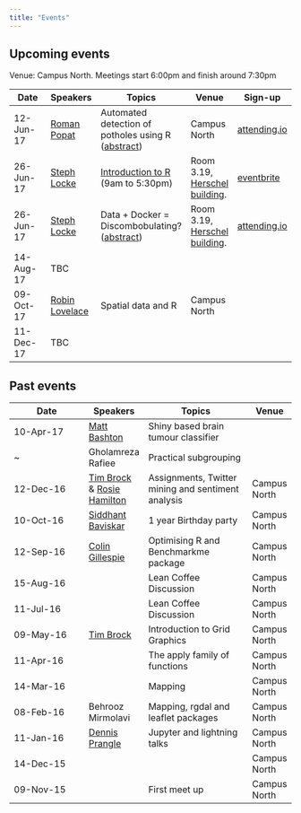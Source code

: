 ```yaml
---
title: "Events"
---
```


## Upcoming events

Venue: Campus North. Meetings start 6:00pm and finish around 7:30pm

Date        | Speakers | Topics          | Venue | Sign-up
----------- | -------- | --------------- |-------|--------
12-Jun-17   | [Roman Popat](https://twitter.com/rmnppt) | Automated detection of potholes using R ([abstract](abstracts.html))| Campus North | [attending.io](https://attending.io/events/r-north-june-12-2017)
26-Jun-17   | [Steph Locke](https://twitter.com/SteffLocke) | [Introduction to R](https://www.eventbrite.co.uk/e/intro-to-r-hosted-by-newcastle-r-sql-groups-tickets-33708964420) (9am to 5:30pm) |Room 3.19, [Herschel building](https://t.co/ijyHaakhK9). | [eventbrite](https://www.eventbrite.co.uk/e/introduction-to-r-hosted-by-newcastle-r-sql-groups-tickets-33708964420)
26-Jun-17   | [Steph Locke](https://twitter.com/SteffLocke) | Data + Docker = Discombobulating? ([abstract](abstracts.html))| Room 3.19, [Herschel building](https://t.co/ijyHaakhK9). | [attending.io](https://attending.io/events/r-north-june-26-2017)
14-Aug-17   | TBC      | | |
09-Oct-17   | [Robin Lovelace](https://www.its.leeds.ac.uk/people/r.lovelace) | Spatial data and R | Campus North  |
11-Dec-17   | TBC      |  | |

## Past events

Date        | Speakers | Topics          | Venue
----------- | -------- | --------------- | -----
10-Apr-17   | [Matt Bashton](https://twitter.com/MattBashton)      | Shiny based brain tumour classifier
   ~          | Gholamreza Rafiee                                    | Practical subgrouping
12-Dec-16 | [Tim Brock](https://twitter.com/TimBrock_DtD) & [Rosie Hamilton](https://twitter.com/Rosicadia) | Assignments, Twitter mining and sentiment analysis |Campus North
10-Oct-16   | [Siddhant Baviskar](https://twitter.com/siddhantfri3nds)| 1 year Birthday party | Campus North
12-Sep-16   | [Colin Gillespie](https://twitter.com/csgillespie)| Optimising R and Benchmarkme package | Campus North 
15-Aug-16   |          | Lean Coffee Discussion | Campus North
11-Jul-16   |          | Lean Coffee Discussion | Campus North
09-May-16   |[Tim Brock](https://twitter.com/TimBrock_DtD)| Introduction to Grid Graphics | Campus North
11-Apr-16   |          | The apply family of functions | Campus North
14-Mar-16   |          | Mapping | Campus North
08-Feb-16   | Behrooz Mirmolavi | Mapping, rgdal and leaflet packages | Campus North
11-Jan-16   | [Dennis Prangle](https://twitter.com/dennisprangle)  | Jupyter and lightning talks | Campus North
14-Dec-15   |                 |                             | Campus North
09-Nov-15   |                 | First meet up               | Campus North
